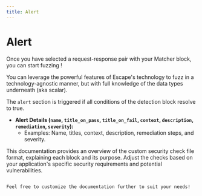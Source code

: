 ```yaml
---
title: Alert
---
```


# Alert

Once you have selected a request-response pair with your Matcher block, you can start fuzzing !

You can leverage the powerful features of Escape's technology to fuzz in a technology-agnostic manner, but with full knowledge of the data types underneath (aka scalar).

The `alert` section is triggered if all conditions of the detection block resolve to true.

- **Alert Details (`name`, `title_on_pass`, `title_on_fail`, `context`, `description`, `remediation`, `severity`):**
  - Examples: Name, titles, context, description, remediation steps, and severity.

This documentation provides an overview of the custom security check file format, explaining each block and its purpose. Adjust the checks based on your application's specific security requirements and potential vulnerabilities.
```

Feel free to customize the documentation further to suit your needs!
